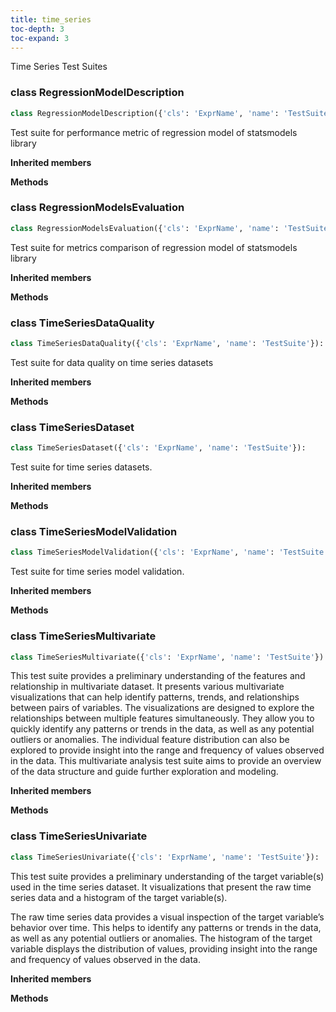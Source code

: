 ```yaml
---
title: time_series
toc-depth: 3
toc-expand: 3
---
```


Time Series Test Suites

### [class]{.muted} RegressionModelDescription

```python
class RegressionModelDescription({'cls': 'ExprName', 'name': 'TestSuite'}):
```

Test suite for performance metric of regression model of statsmodels library

**Inherited members**

**Methods**

### [class]{.muted} RegressionModelsEvaluation

```python
class RegressionModelsEvaluation({'cls': 'ExprName', 'name': 'TestSuite'}):
```

Test suite for metrics comparison of regression model of statsmodels library

**Inherited members**

**Methods**

### [class]{.muted} TimeSeriesDataQuality

```python
class TimeSeriesDataQuality({'cls': 'ExprName', 'name': 'TestSuite'}):
```

Test suite for data quality on time series datasets

**Inherited members**

**Methods**

### [class]{.muted} TimeSeriesDataset

```python
class TimeSeriesDataset({'cls': 'ExprName', 'name': 'TestSuite'}):
```

Test suite for time series datasets.

**Inherited members**

**Methods**

### [class]{.muted} TimeSeriesModelValidation

```python
class TimeSeriesModelValidation({'cls': 'ExprName', 'name': 'TestSuite'}):
```

Test suite for time series model validation.

**Inherited members**

**Methods**

### [class]{.muted} TimeSeriesMultivariate

```python
class TimeSeriesMultivariate({'cls': 'ExprName', 'name': 'TestSuite'}):
```

This test suite provides a preliminary understanding of the features and relationship in multivariate dataset. It presents various multivariate visualizations that can help identify patterns, trends, and relationships between pairs of variables. The visualizations are designed to explore the relationships between multiple features simultaneously. They allow you to quickly identify any patterns or trends in the data, as well as any potential outliers or anomalies. The individual feature distribution can also be explored to provide insight into the range and frequency of values observed in the data. This multivariate analysis test suite aims to provide an overview of the data structure and guide further exploration and modeling.

**Inherited members**

**Methods**

### [class]{.muted} TimeSeriesUnivariate

```python
class TimeSeriesUnivariate({'cls': 'ExprName', 'name': 'TestSuite'}):
```

This test suite provides a preliminary understanding of the target variable(s) used in the time series dataset. It visualizations that present the raw time series data and a histogram of the target variable(s).

The raw time series data provides a visual inspection of the target variable's behavior over time. This helps to identify any patterns or trends in the data, as well as any potential outliers or anomalies. The histogram of the target variable displays the distribution of values, providing insight into the range and frequency of values observed in the data.

**Inherited members**

**Methods**
